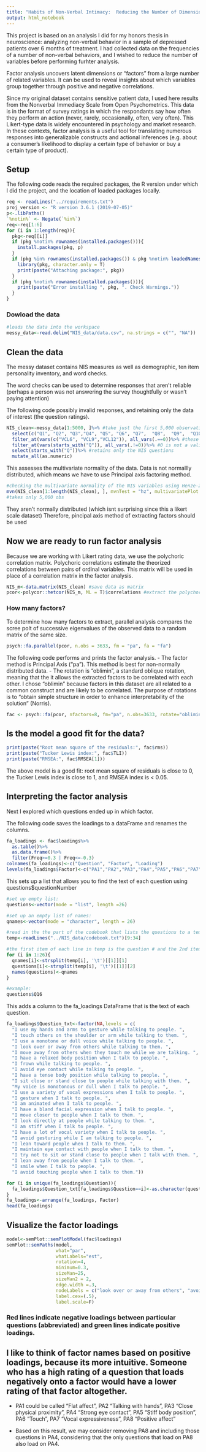 ```yaml
---
title: "Habits of Non-Verbal Intimacy:  Reducing the Number of Dimensions Using Factor Analysis"
output: html_notebook
---
```


This project is based on an analysis I did for my honors thesis in neuroscience: analyzing non-verbal behavior in a sample of depressed patients over 6 months of treatment. I had collected data on the frequencies of a number of non-verbal behaviors, and I wished to reduce the number of variables before performing furhter analysis.

Factor analysis uncovers latent dimensions or "factors" from a large number of related variables. It can be used to reveal insights about which variables group together through positive and negative correlations.

Since my original dataset contains sensitive patient data, I used here results from the Nonverbal Immediacy Scale from Open Psychometrics.
This data is in the format of survey ratings in which the respondants say how often they perform an action (never, rarely, occasionally, often, very often). This Likert-type data is widely encountered in psychology and market research. In these contexts, factor analysis is a useful tool for translating numerous responses into generalizable constructs and actional inferences (e.g. about a consumer's likelihood to display a certain type of behavior or buy a certain type of product).


## Setup
The following code reads the required packages, the R version under which I did the project, and the location of loaded packages locally.

```r
req <- readLines("../requirements.txt")
proj_version <- "R version 3.6.1 (2019-07-05)"
p<-.libPaths()
`%notin%` <- Negate(`%in%`)
req<-req[1:6]
for (i in 1:length(req)){
  pkg<-req[[i]]
  if (pkg %notin% rownames(installed.packages())){
    install.packages(pkg, p)
  }
  if (pkg %in% rownames(installed.packages()) & pkg %notin% loadedNamespaces()){
    library(pkg, character.only = T)
    print(paste("Attaching package:", pkg))
  }
  if (pkg %notin% rownames(installed.packages())){
    print(paste("Error installing ", pkg, ". Check Warnings."))
  }
}
```

### Dowload the data

```r
#loads the data into the workspace
messy_data<-read.delim("NIS_data/data.csv", na.strings = c("", "NA"))
```

## Clean the data

The messy dataset contains NIS measures as well as demographic, ten item personality inventory, and word checks.

The word checks can be used to determine responses that aren't reliable (perhaps a person was not answering the survey thoughtfully or wasn't paying attention)

The following code possibly invalid responses, and retaining only the data of interest (the question ratings).

```r
NIS_clean<-messy_data[1:5000, ]%>% #take just the first 5,000 observations of this massive dataset
  select(c("Q1", "Q2", "Q3","Q4", "Q5", "Q6", "Q7",  "Q8",  "Q9",  "Q10", "Q11", "Q12", "Q13", "Q14", "Q15", "Q16", "Q17", "Q18", "Q19", "Q20", "Q21", "Q22", "Q23", "Q24", "Q25", "Q26", "VCL1", "VCL2", "VCL3", "VCL4", "VCL5", "VCL6", "VCL7", "VCL8", "VCL9",  "VCL10",  "VCL11", "VCL12",  "VCL13", "VCL14", "VCL15",  "VCL16"))%>% #select the actual columns, as well as the word recognition columns 
  filter_at(vars(c("VCL6", "VCL9","VCL12")), all_vars(.==0))%>% #these three variables are not real words. This keeps only observations where only all three were marked as unknown.
  filter_at(vars(starts_with("Q")), all_vars(.!=0))%>% #0 is not a valid option in the 1-5 likert scale for NIS items. This keeps only observations where none of the Qs were answered with 0.
  select(starts_with("Q"))%>% #retains only the NIS questions
  mutate_all(as.numeric)
```

This assesses the multivariate normality of the data. Data is not normallly distributed, which means we have to use Principal axis factoring method.

```r
#checking the multivariate normality of the NIS variables using Henze-Zirkler's test and producing a qq plot
mvn(NIS_clean[1:length(NIS_clean), ], mvnTest = "hz", multivariatePlot = "qq")$multivariateNormality 
#takes only 5,000 obs
```

They aren't normally distributed (which isnt surprising since this a likert scale dataset)
Therefore, pincipal axis method of extracting factors should be used


## Now we are ready to run factor analysis

Because we are working with Likert rating data, we use the polychoric correlation matrix. Polychoric correlations estimate the theorized correlations between pairs of ordinal variables. This matrix will be used in place of a correlation matrix in the factor analysis. 

```r
NIS_m<-data.matrix(NIS_clean) #save data as matrix
pcor<-polycor::hetcor(NIS_m, ML = T)$correlations #extract the polychoric correlation matrix
```

### How many factors?

To determine how many factors to extract, parallel analysis compares the scree polt of successive eigenvalues of the observed data to a random matrix of the same size. 

```r
psych::fa.parallel(pcor, n.obs = 3633, fm = "pa", fa = "fa")
```

The following code performs and prints the factor analysis.
- The factor method is Principal Axis ("pa"). This method is best for non-normally distributed data.
- The rotation is "oblimin", a standard oblique rotation, meaning that the it allows the extracted factors to be correlated with each other. I chose "oblimin" because factors in this dataset are all related to a common construct and are likely to be correlated. The purpose of rotations is to "obtain simple structure in order to enhance interpretability of the solution" (Norris). 

```r
fac <- psych::fa(pcor, nfactors=8, fm="pa", n.obs=3633, rotate="oblimin")
```

## Is the model a good fit for the data?

```r
print(paste("Root mean square of the residuals:", fac$rms))
print(paste("Tucker Lewis index:", fac$TLI))
print(paste("RMSEA:", fac$RMSEA[1]))
```
The above model is a good fit: root mean square of residuals is close to 0, the Tucker Lewis index is close to 1, and RMSEA index is < 0.05.


## Interpreting the factor analysis

Next I explored which questions ended up in which factor.

The following code saves the loadings to a dataFrame and renames the columns. 

```r
fa_loadings <- fac$loadings%>%
  as.table()%>%
  as.data.frame()%>%
  filter(Freq>=0.3 | Freq<=-0.3)
colnames(fa_loadings)<-c("Question", "Factor", "Loading")
levels(fa_loadings$Factor)<-c("PA1","PA2","PA3","PA4","PA5","PA6","PA7","PA8")
```

This sets up a list that allows you to find the text of each question using questions$questionNumber

```r
#set up empty list:
questions<-vector(mode = "list", length =26)

#set up an empty list of names:
qnames<-vector(mode = "character", length = 26)

#read in the the part of the codebook that lists the questions to a temporary file:
temp<-readLines("../NIS_data/codebook.txt")[9:34]

#the first item of each line in temp is the question # and the 2nd item is the question text:
for (i in 1:26){
  qnames[i]<-strsplit(temp[i], '\t')[[1]][1]
  questions[i]<-strsplit(temp[i], '\t')[[1]][2]
  names(questions)<-qnames
}

#example:
questions$Q16
```

This adds a column to the fa_loadings DataFrame that is the text of each question.

```r
fa_loadings$Question_txt<-factor(NA,levels = c(
  "I use my hands and arms to gesture while talking to people. ",
  "I touch others on the shoulder or arm while talking to them. ",
  "I use a monotone or dull voice while talking to people. ",
  "I look over or away from others while talking to them. ",
  "I move away from others when they touch me while we are talking. ",
  "I have a relaxed body position when I talk to people. ", 
  "I frown while talking to people. ",
  "I avoid eye contact while talking to people. ", 
  "I have a tense body position while talking to people. ",
  "I sit close or stand close to people while talking with them. ",
  "My voice is monotonous or dull when I talk to people. ",
  "I use a variety of vocal expressions when I talk to people. ", 
  "I gesture when I talk to people. ",
  "I am animated when I talk to people. ",
  "I have a bland facial expression when I talk to people. ",
  "I move closer to people when I talk to them. ",
  "I look directly at people while talking to them. ",
  "I am stiff when I talk to people. ",
  "I have a lot of vocal variety when I talk to people. ",
  "I avoid gesturing while I am talking to people. ",
  "I lean toward people when I talk to them. ",
  "I maintain eye contact with people when I talk to them. ",
  "I try not to sit or stand close to people when I talk with them. ",
  "I lean away from people when I talk to them. ",
  "I smile when I talk to people. ",
  "I avoid touching people when I talk to them."))

for (i in unique(fa_loadings$Question)){
  fa_loadings$Question_txt[fa_loadings$Question==i]<-as.character(questions[i])
}
fa_loadings<-arrange(fa_loadings, Factor)
head(fa_loadings)
```

## Visualize the factor loadings

```r
model<-semPlot::semPlotModel(fac$loadings)
semPlot::semPaths(model,
                  what="par",
                  whatLabels="est", 
                  rotation=4, 
                  minimum=0.3, 
                  sizeMan=25, 
                  sizeMan2 = 2, 
                  edge.width =.3, 
                  nodeLabels = c("look over or away from others", "avoid eye contact", "look directly", "maintain eye contact", "using gestures", "gesture", "am animated", "avoid gesturing", "sit or stand close", "move closer", "lead towards", "try not to sit or stand close", "lean away","use monotone or dull voice" ," monotonous voice", "bland facial expressions","relaxed body position", "tense body position","stiff","touch others on the shoulder", "move away when others touch me", "avoid touching others", "frown", "smile", "vocal expressions", "vocal variety", "PA4", "PA2", "PA3","PA1", "PA5", "PA6", "PA8", "PA7"), 
                  label.cex=(.5), 
                  label.scale=F)
```

### Red lines indicate negative loadings between particular questions (abbreviated) and green lines indicate positive loadings.

## I like to think of factor names based on positive loadings, because its more intuitive. Someone who has a high rating of a question that loads negatively onto a factor would have a lower rating of that factor altogether.

 - PA1 could be called "Flat affect", PA2 "Talking with hands", PA3 "Close physical proximity", PA4 "Strong eye contact", PA5 "Stiff body position", PA6 "Touch", PA7 "Vocal expressiveness", PA8 "Positive affect"

 - Based on this result, we may consider removing PA8 and including those questions in PA4, considering that the only questions that load on PA8 also load on PA4. 
 
 